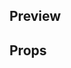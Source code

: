 
<Meta title="Trigger|Flat Button" component={FlatButton} />

## Preview

<Preview>
  <Story name="FlatButton">
    <FlatButton
      isDisabled={boolean('Is disabled?', false)}
      onClick={action('onClick')}
      text={text('Text', 'Guardar')}
      type={select('type', ['accent', 'disabled', 'info', 'error'], 'accent')}
      size={select(
        'Size',
        {
          XSmall: 'XS',
          Small: 'S',
          Medium: 'M',
          Large: 'L',
          XLarge: 'XL',
          XXLarge: 'XXL',
        },
        'M'
      )}
      weight={select('Weight', ['regular', 'semibold', 'bold'], 'semibold')}
      buttonType={select(
        'Button type',
        {
          Button: 'button',
          Submit: 'submit',
        },
        'button'
      )}
    />
  </Story>
</Preview>

## Props

<Props of={FlatButton} />
